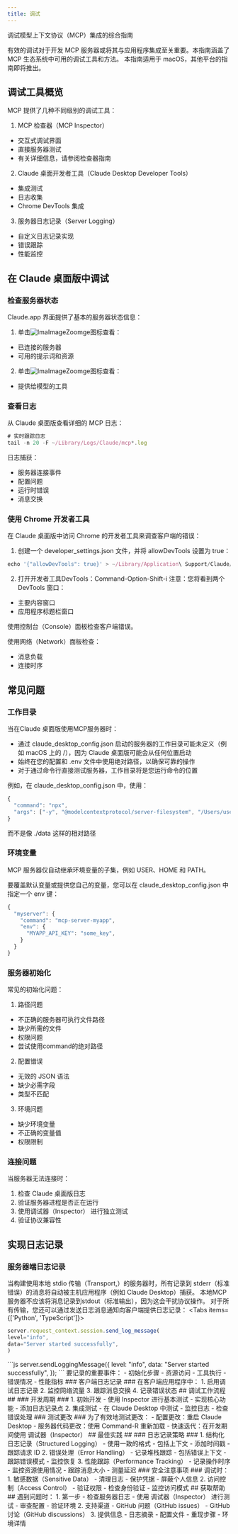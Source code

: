 ```yaml
---
title: 调试
---
```


调试模型上下文协议（MCP）集成的综合指南

有效的调试对于开发 MCP 服务器或将其与应用程序集成至关重要。本指南涵盖了 MCP 生态系统中可用的调试工具和方法。
<Callout  type="info">
  本指南适用于 macOS，其他平台的指南即将推出。
</Callout>
## 调试工具概览 ##
MCP 提供了几种不同级别的调试工具：
1. MCP 检查器（MCP Inspector）
- 交互式调试界面
- 直接服务器测试
- 有关详细信息，请参阅检查器指南
2. Claude 桌面开发者工具（Claude Desktop Developer Tools）
- 集成测试
- 日志收集
- Chrome DevTools 集成
3. 服务器日志记录（Server Logging）
- 自定义日志记录实现
- 错误跟踪
- 性能监控
## 在 Claude 桌面版中调试 ##
### 检查服务器状态 ###
Claude.app 界面提供了基本的服务器状态信息：
1. 单击![ImaImageZoomge](/claude-desktop-mcp-plug-icon.svg)图标查看：
- 已连接的服务器
- 可用的提示词和资源
2. 单击![ImaImageZoomge](/claude-desktop-mcp-hammer-icon.svg)图标查看：
- 提供给模型的工具
### 查看日志 ###
从 Claude 桌面版查看详细的 MCP 日志：
```js
# 实时跟踪日志
tail -n 20 -F ~/Library/Logs/Claude/mcp*.log
```
日志捕获：
- 服务器连接事件
- 配置问题
- 运行时错误
- 消息交换
### 使用 Chrome 开发者工具 ###
在 Claude 桌面版中访问 Chrome 的开发者工具来调查客户端的错误：
1. 创建一个 developer_settings.json 文件，并将 allowDevTools 设置为 true：
```js
echo '{"allowDevTools": true}' > ~/Library/Application\ Support/Claude/developer_settings.json
```
2. 打开开发者工具DevTools：Command-Option-Shift-i
注意：您将看到两个 DevTools 窗口：
- 主要内容窗口
- 应用程序标题栏窗口

使用控制台（Console）面板检查客户端错误。

使用网络（Network）面板检查：
- 消息负载
- 连接时序
## 常见问题 ##
### 工作目录 ###
当在Claude 桌面版使用MCP服务器时：
- 通过 claude_desktop_config.json 启动的服务器的工作目录可能未定义（例如 macOS 上的 /），因为 Claude 桌面版可能会从任何位置启动
- 始终在您的配置和 .env 文件中使用绝对路径，以确保可靠的操作
- 对于通过命令行直接测试服务器，工作目录将是您运行命令的位置

例如，在 claude_desktop_config.json 中，使用：
```js
{
  "command": "npx",
  "args": ["-y", "@modelcontextprotocol/server-filesystem", "/Users/username/data"]
}
```
而不是像 ./data 这样的相对路径
### 环境变量  ###
MCP 服务器仅自动继承环境变量的子集，例如 USER、HOME 和 PATH。

要覆盖默认变量或提供您自己的变量，您可以在 claude_desktop_config.json 中指定一个 env 键：
```js
{
  "myserver": {
    "command": "mcp-server-myapp",
    "env": {
      "MYAPP_API_KEY": "some_key",
    }
  }
}
```
### 服务器初始化  ###
常见的初始化问题：
1. 路径问题
- 不正确的服务器可执行文件路径
- 缺少所需的文件
- 权限问题
- 尝试使用command的绝对路径
2. 配置错误
- 无效的 JSON 语法
- 缺少必需字段
- 类型不匹配
3. 环境问题
- 缺少环境变量
- 不正确的变量值
- 权限限制
### 连接问题  ###
当服务器无法连接时：
1. 检查 Claude 桌面版日志
2. 验证服务器进程是否正在运行
3. 使用调试器（Inspector） 进行独立测试
4. 验证协议兼容性
## 实现日志记录 ##
### 服务器端日志记录 ###
当构建使用本地 stdio 传输（Transport,）的服务器时，所有记录到 stderr（标准错误）的消息将自动被主机应用程序（例如 Claude Desktop）捕获。
<Callout  type="warn">
本地MCP服务器不应该将消息记录到stdout（标准输出），因为这会干扰协议操作。
</Callout>
对于所有传输，您还可以通过发送日志消息通知向客户端提供日志记录：
<Tabs items={['Python', 'TypeScript']}>
  <Tab value="Python">
  ```js
  server.request_context.session.send_log_message(
  level="info",
  data="Server started successfully",
)
  ```
  </Tab>
  <Tab value="TypeScript">
  ```js
  server.sendLoggingMessage({
  level: "info",
  data: "Server started successfully",
});
  ```
   </Tab>
</Tabs>
要记录的重要事件：
- 初始化步骤
- 资源访问
- 工具执行
- 错误情况
- 性能指标
### 客户端日志记录 ###
在客户端应用程序中：
1. 启用调试日志记录
2. 监控网络流量
3. 跟踪消息交换
4. 记录错误状态
## 调试工作流程 ##
### 开发周期 ###
1. 初始开发
- 使用 Inspector 进行基本测试
- 实现核心功能
- 添加日志记录点
2. 集成测试
- 在 Claude Desktop 中测试
- 监控日志
- 检查错误处理
### 测试更改 ###
为了有效地测试更改：
- 配置更改：重启 Claude Desktop
- 服务器代码更改：使用 Command-R 重新加载
- 快速迭代：在开发期间使用 调试器（Inspector）
## 最佳实践 ##
### 日志记录策略 ###
1. 结构化日志记录（Structured Logging）
- 使用一致的格式
- 包括上下文
- 添加时间戳
- 跟踪请求 ID
2. 错误处理（Error Handling）
- 记录堆栈跟踪
- 包括错误上下文
- 跟踪错误模式
- 监控恢复
3. 性能跟踪（Performance Tracking）
- 记录操作时序
- 监控资源使用情况
- 跟踪消息大小
- 测量延迟
### 安全注意事项 ###
调试时：
1. 敏感数据（Sensitive Data）
- 清理日志
- 保护凭据
- 屏蔽个人信息
2. 访问控制（Access Control）
- 验证权限
- 检查身份验证
- 监控访问模式
## 获取帮助 ##
遇到问题时：
1. 第一步
- 检查服务器日志
- 使用 调试器（Inspector） 进行测试
- 审查配置
- 验证环境
2. 支持渠道
- GitHub 问题（GitHub issues）
- GitHub 讨论（GitHub discussions）
3. 提供信息
- 日志摘录
- 配置文件
- 重现步骤
- 环境详情